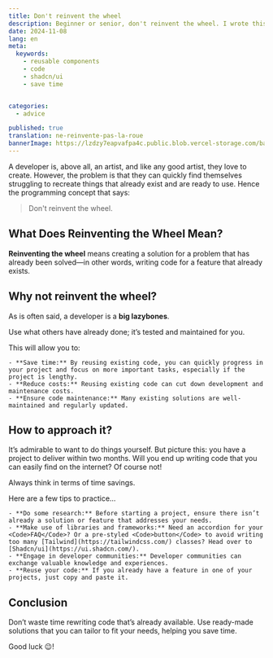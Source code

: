 ```yaml
---
title: Don't reinvent the wheel
description: Beginner or senior, don't reinvent the wheel. I wrote this article precisely because I see many people struggling to redo what already exists. This article will give you some tips to avoid making the same mistakes.
date: 2024-11-08
lang: en
meta:
  keywords:
    - reusable components
    - code
    - shadcn/ui
    - save time


categories:
  - advice

published: true
translation: ne-reinvente-pas-la-roue
bannerImage: https://lzdzy7eapvafpa4c.public.blob.vercel-storage.com/bannerPosts/en-wheel.jpg
---
```



A developer is, above all, an artist, and like any good artist, they love to create. However, the problem is that they can quickly find themselves struggling to recreate things that already exist and are ready to use. Hence the programming concept that says:

> Don't reinvent the wheel.

## What Does Reinventing the Wheel Mean?

**Reinventing the wheel** means creating a solution for a problem that has already been solved—in other words, writing code for a feature that already exists.

## Why not reinvent the wheel?

As is often said, a developer is a **big lazybones**.

<Callout type="info">
  <div className="not-last-margin-bottom">
    Use what others have already done; it’s tested and maintained for you.
  </div>
</Callout>

This will allow you to:

    - **Save time:** By reusing existing code, you can quickly progress in your project and focus on more important tasks, especially if the project is lengthy.
    - **Reduce costs:** Reusing existing code can cut down development and maintenance costs.
    - **Ensure code maintenance:** Many existing solutions are well-maintained and regularly updated.

## How to approach it?

It’s admirable to want to do things yourself. But picture this: you have a project to deliver within two months. Will you end up writing code that you can easily find on the internet? Of course not!

<Callout type="info">
  <div className="not-last-margin-bottom">
    Always think in terms of time savings.
  </div>
</Callout>

Here are a few tips to practice...

    - **Do some research:** Before starting a project, ensure there isn’t already a solution or feature that addresses your needs.
    - **Make use of libraries and frameworks:** Need an accordion for your <Code>FAQ</Code>? Or a pre-styled <Code>button</Code> to avoid writing too many [Tailwind](https://tailwindcss.com/) classes? Head over to [Shadcn/ui](https://ui.shadcn.com/).
    - **Engage in developer communities:** Developer communities can exchange valuable knowledge and experiences.
    - **Reuse your code:** If you already have a feature in one of your projects, just copy and paste it.

## Conclusion

Don’t waste time rewriting code that’s already available. Use ready-made solutions that you can tailor to fit your needs, helping you save time.

Good luck 😉!
